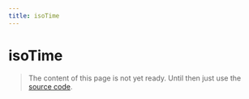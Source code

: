 ```yaml
---
title: isoTime
---
```


# isoTime

> The content of this page is not yet ready. Until then just use the [source code](https://github.com/fabian-hiller/valibot/blob/main/library/src/validations/isoTime/isoTime.ts).
